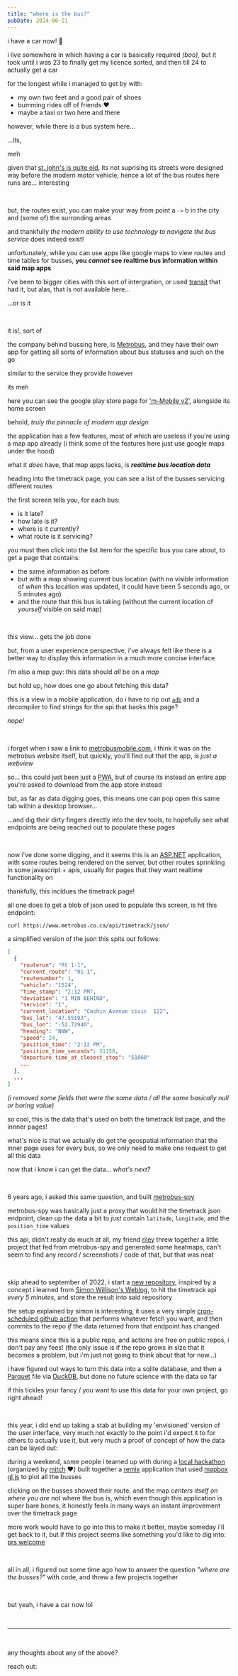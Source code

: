 ```yaml
---
title: "where is the bus?"
pubDate: 2024-06-21
---
```




i have a car now! 🎉

<BabbleImage src={meAndCar} alt="TODO" containerHeight="15rem" />

i live somewhere in which having a car is basically required _(boo)_, but it took until i was
23 to finally get my licence sorted, and then till 24 to actually get a car

for the longest while i managed to get by with:

- my own two feet and a good pair of shoes
- bumming rides off of friends ❤️
- maybe a taxi or two here and there

however, while there is a bus system here...

...its,

meh

given that [st. john's is quite old](https://en.wikipedia.org/wiki/Timeline_of_St._John%27s_history), its not suprising its streets were designed way before the modern motor vehicle, hence
a lot of the bus routes here runs are... interesting

<br />

but, the routes exist, you can make your way from point a `->` b in the city and (some of) the surronding areas

and thankfully _the modern ability to use technology to navigate the bus service_ does indeed exist!

unfortunately, while you can use apps like google maps to view routes and time tables for busses, **you _cannot_ see realtime bus information within said map apps**


i've been to bigger cities with this sort of intergration, or used [transit](https://transitapp.com/) that had it, but alas, that is not available here...

...or is it

<br />

it is!, sort of

the company behind bussing here, is [Metrobus](https://www.metrobus.com/home/), and they have their own app for getting all sorts of information about bus statuses and such on the go

similar to the service they provide however

its meh


<BabbleFlex height="25rem">
    <BabbleImage src={metrobusMobileGooglePlay} alt="TODO" extraSpace="0" />
    <BabbleImage src={metrobusMobileAppMainScreen} alt="TODO" extraSpace="0" />
</BabbleFlex>

here you can see the google play store page for ['m-Mobile v2'](https://play.google.com/store/apps/details?id=hr.apps.n1005513&hl=en_CA), alongside its
home screen

behold, _truly the pinnacle of modern app design_

the application has a few features, most of which are useless if you're using a map app already (i think some of the features here just use google maps under the hood)

what it _does_ have, that map apps lacks, is **_realtime bus location data_**


<BabbleFlex height="25rem">
    <BabbleImage src={metrobusMobileAppTimetrackList} alt="TODO" extraSpace="0" />
    <BabbleImage src={metrobusMobileAppTimetrackBus} alt="TODO" extraSpace="0" />
</BabbleFlex>

heading into the timetrack page, you can see a list of the busses servicing different routes

the first screen tells you, for each bus:

- is it late?
- how late is it?
- where is it currently?
- what route is it servicing?

you must then click into the list item for the specific bus you care about, to get a page that contains:

- the same information as before
- but with a map showing current bus location (with no visible information of _when_ this location was updated, it could have been 5 seconds ago, or 5 minutes ago)
- and the route that this bus is taking (without the current location of _yourself_ visible on said map)

<br />

this view... gets the job done

but, from a user experience perspective, i've always felt like there is
a better way to display this information in a much more concise interface

i'm also a map guy: this data should _all_ be on a _map_

but hold up, how does one go about fetching this data?

this is a view in a mobile application, do i have to rip out [`adb`](https://developer.android.com/tools/adb) and a decompiler to find strings
for the api that backs this page?

_nope!_

<br />

i forget when i saw a link to [metrobusmobile.com](https://metrobusmobile.com/), i think it was on
the metrobus website itself, but quickly, you'll find out that the app, is _just a webview_


<BabbleImage src={metrobusMobileWebMainScreenPhone} alt="TODO" />

so... this could just been just a [PWA](https://developer.mozilla.org/en-US/docs/Web/Progressive_web_apps), but of
course its instead an entire app you're asked to download from the app store instead

but, as far as data digging goes, this means one can pop open this same tab within a desktop browser...


<BabbleImage src={metrobusMobileWebMainScreenLaptop} alt="TODO" />

...and dig their dirty fingers directly into the dev tools, to hopefully see what endpoints are being reached out to populate these pages

<br />

now i've done some digging, and it seems this is an [ASP.NET](https://en.wikipedia.org/wiki/ASP.NET) application, with some routes being rendered on the server, but other routes sprinkling in some javascript + apis, usually for pages that they want realtime functionality on

thankfully, this incldues the timetrack page!


<BabbleImage src={metrobusMobileWebNetworkTab} alt="TODO" />

all one does to get a blob of json used to populate this screen, is hit this endpoint:

```sh
curl https://www.metrobus.co.ca/api/timetrack/json/
```

a simplified version of the json this spits out follows:

```json
[
  {
    "routerun": "Rt 1-1",
    "current_route": "01-1",
    "routenumber": 1,
    "vehicle": "1524",
    "time_stamp": "2:12 PM",
    "deviation": "1 MIN BEHIND",
    "service": "1",
    "current_location": "Cashin Avenue civic  122",
    "bus_lat": "47.55193",
    "bus_lon": "-52.72940",
    "heading": "NNW",
    "speed": 24,
    "position_time": "2:12 PM",
    "position_time_seconds": 51150,
    "departure_time_at_closest_stop": "51060"
    ...
  },
  ...
]
```

_(i removed some fields that were the same data / all the same basically null or boring value)_

so cool, this is the data that's used on both the timetrack list page, and the innner pages!

what's nice is that we actually do get the geospatial information that the inner page uses for every bus, so we only need to make one request to get all this data

now that i know i can get the data... _what's next?_

<br />

6 years ago, i asked this same question, and built [metrobus-spy](https://github.com/jackharrhy/metrobus-spy)

metrobus-spy was basically just a proxy that would hit the timetrack json endpoint, clean up the data a bit to _just_ contain `latitude`, `longitude`, and the `position_time` values

this api, didn't really do much at all, my friend [riley](https://github.com/nint8835/) threw together a little project that fed from metrobus-spy and generated some heatmaps, can't seem to find any record / screenshots / code of that, but that was neat

<br />

skip ahead to september of 2022, i start a [new repository](https://github.com/jackharrhy/metrobus-timetrack-history), inspired by a concept i learned from [Simon Willison's Weblog](https://simonwillison.net/2020/Oct/9/git-scraping/), to hit the timetrack api _every 5 minutes_, and store the result into said repository

the setup explained by simon is interesting, it uses a very simple [cron-scheduled github action](https://github.com/jackharrhy/metrobus-timetrack-history/blob/main/.github/workflows/scrape.yml) that performs whatever fetch you want, and then commits to the repo _if_ the data returned from that endpoint has changed

this means since this is a public repo, and actions are free on public repos, i don't pay any fees! (the only issue is if the repo grows in size that it becomes a problem, but i'm just not going to think about that for now...)

i have figured out ways to turn this data into a sqlite database, and then a [Parquet](https://parquet.apache.org) file via [DuckDB](https://duckdb.org/), but done no future science with the data so far

if this tickles your fancy / you want to use this data for your own project, go right ahead!

<br />

this year, i did end up taking a stab at building my 'envisioned' version of the user interface, very much not exactly to the point i'd expect it to for others to actually use it, but very much a proof of concept of how the data can be layed out:


<BabbleImage src={busBuddySrc} alt="TODO" />

during a weekend, some people i teamed up with during a [local hackathon](https://ecumene.github.io/dontoverthinkit/) (organized by [mitch](https://mitchellhynes.com/) ❤️) built  together a [remix](https://remix.run/) application that used [mapbox gl js](https://docs.mapbox.com/mapbox-gl-js/) to plot all the busses

clicking on the busses showed their route, and the map _centers itself on where you are_ not where the bus is, which even though this application is super bare bones, it honestly feels in many ways an instant improvement over the timetrack page

more work would have to go into this to make it better, maybe someday i'll get back to it, but if this project seems like something you'd like to dig into: [prs welcome](https://github.com/jackharrhy/busbuddy)

<br />

all in all, i figured out some time ago how to answer the question _"where are the busses?"_ with code, and threw a few projects together

<br />

but yeah, i have a car now lol

<br />

---

<br />

any thoughts about any of the above?

reach out:


<Letterbird />
